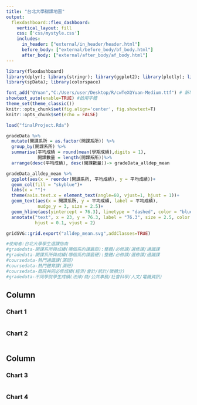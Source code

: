 ```yaml
---
title: "台北大學甜課地圖"
output: 
  flexdashboard::flex_dashboard:
    vertical_layout: fill
    css: ['css/mystyle.css']
    includes:
      in_header: ["external/in_header/header.html"]
      before_body: ["external/before_body/bf_body.html"]
      after_body: ["external/after_body/af_body.html"]
---
```


```r
library(flexdashboard)
library(dplyr); library(stringr); library(ggplot2); library(plotly); library(lubridate); library(readr); library(tidyr); library(showtext); library(sf); library(osmdata); library(rmapshaper); library(htmlwidgets); library(widgetframe); library(htmltools)
library(spData); library(colorspace)

font_add("QYuan","C:/Users/user/Desktop/R/cwTeXQYuan-Medium.ttf") # 新增字體
showtext_auto(enable=TRUE) #啟用字體
theme_set(theme_classic())
knitr::opts_chunk$set(fig.align='center', fig.showtext=T)
knitr::opts_chunk$set(echo = FALSE)
```

```r
load("finalProject.Rda")
```

```r
gradeData %>% 
  mutate(開課系所 = as.factor(開課系所)) %>%
  group_by(開課系所) %>%
  summarise(平均成績 = round(mean(學期成績),digits = 1),
            開課數量 = length(開課系所))%>%
  arrange(desc(平均成績), desc(開課數量))-> gradeData_alldep_mean

gradeData_alldep_mean %>%
  ggplot(aes(x = reorder(開課系所, 平均成績), y = 平均成績))+
  geom_col(fill = "skyblue")+
  labs(x = "")+
  theme(axis.text.x = element_text(angle=60, vjust=1, hjust = 1))+
  geom_text(aes(x = 開課系所, y = 平均成績, label = 平均成績),
            nudge_y = 3, size = 2.5)+
  geom_hline(aes(yintercept = 76.3), linetype = "dashed", color = "blue")+
  annotate("text", x = 23, y = 76.3, label = "76.3", size = 2.5, color = "blue",
           hjust = 0.1, vjust = 2)

gridSVG::grid.export("alldep_mean.svg",addClasses=TRUE)

```

```r
#使用者:台北大學學生選課指南
#gradedata-開課系所與成績(哪個系的課最甜):整體/必修課/選修課/通識課
#gradedata-開課系所與成績(哪個系的課最硬):整體/必修課/選修課/通識課
#coursedata-熱門通識課(滿班)
#coursedata-熱門體育課(滿班)
#coursedata-商院共同必修成績(經濟/會計/統計/微積分)
#gradedata-不同學院學生成績(法律/商/公共事務/社會科學/人文/電機資訊)
```


Column 
-------------------------------------
    
### Chart 1
    
```r

```
<object id= pic data="alldep_mean.svg" type="image/svg+xml" width="100%" >


### Chart 2
    
```r
```


Column {.tabset}
-------------------------------------
   
### Chart 3

```r
```   
 
### Chart 4
    
```r
```
